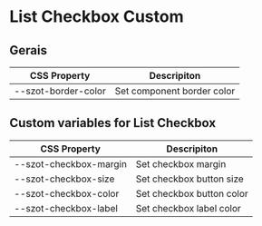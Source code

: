 
<Meta title="Components/FormFields/ListCheckbox/Custom" />

# List Checkbox Custom

## Gerais

| CSS Property        | Descripiton                |
| ------------------- | -------------------------- |
| --szot-border-color | Set component border color |

## Custom variables for List Checkbox

| CSS Property           | Descripiton               |
| ---------------------- | ------------------------- |
| --szot-checkbox-margin | Set checkbox margin       |
| --szot-checkbox-size   | Set checkbox button size  |
| --szot-checkbox-color  | Set checkbox button color |
| --szot-checkbox-label  | Set checkbox label color  |
